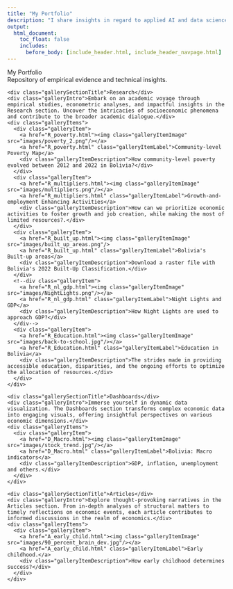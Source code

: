 ---
title: "My Portfolio"
description: "I share insights in regard to applied AI and data science for data-driven economics."
output:
  html_document:
    toc_float: false
    includes:
      before_body: [include_header.html, include_header_navpage.html]
---

<!-- Google tag (gtag.js) -->
<script async src="https://www.googletagmanager.com/gtag/js?id=G-F5HJ5VRY62"></script>
<script>
  window.dataLayer = window.dataLayer || [];
  function gtag(){dataLayer.push(arguments);}
  gtag('js', new Date());

  gtag('config', 'G-F5HJ5VRY62');
</script>

<!--html_preserve-->

<div class="band full">
  <div class="bandContent pageTitle">My Portfolio</div>
  <div class="bandContent pageIntro">Repository of empirical evidence and technical insights.</div>
  <div class="bandContent gallerySection">
    <div class="gallerySectionTitle">Research</div>
    <div class="galleryIntro">Embark on an academic voyage through empirical studies, econometric analyses, and impactful insights in the Research section. Uncover the intricacies of socioeconomic phenomena and contribute to the broader academic dialogue.</div>
    <div class="galleryItems">
      <div class="galleryItem">
        <a href="R_poverty.html"><img class="galleryItemImage" src="images/poverty_2.png"/></a>
        <a href="R_poverty.html" class="galleryItemLabel">Community-level Poverty Map</a>
        <div class="galleryItemDescription">How community-level poverty evolved between 2012 and 2022 in Bolivia?</div>
      </div>
      <div class="galleryItem">
        <a href="R_multipliers.html"><img class="galleryItemImage" src="images/multipliers.png"/></a>
        <a href="R_multipliers.html" class="galleryItemLabel">Growth-and-employment Enhancing Activities</a>
        <div class="galleryItemDescription">How can we prioritize economic activities to foster growth and job creation, while making the most of limited resources?.</div>
      </div>
      <div class="galleryItem">
        <a href="R_built_up.html"><img class="galleryItemImage" src="images/built_up_areas.png"/>
        <a href="R_built_up.html" class="galleryItemLabel">Bolivia's Built-up areas</a>
        <div class="galleryItemDescription">Download a raster file with Bolivia's 2022 Built-Up Classification.</div>
      </div>
      <!--div class="galleryItem">
        <a href="R_nl_gdp.html"><img class="galleryItemImage" src="images/NightLights.png"/></a>
        <a href="R_nl_gdp.html" class="galleryItemLabel">Night Lights and GDP</a>
        <div class="galleryItemDescription">How Night Lights are used to approach GDP?</div>
      </div-->
      <div class="galleryItem">
        <a href="R_Education.html"><img class="galleryItemImage" src="images/back-to-school.jpg"/></a>
        <a href="R_Education.html" class="galleryItemLabel">Education in Bolivia</a>
        <div class="galleryItemDescription">The strides made in providing accessible education, disparities, and the ongoing efforts to optimize the allocation of resources.</div>
      </div>
    </div>
  </div>

  <div class="bandContent gallerySection">
    <div class="gallerySectionTitle">Dashboards</div>
    <div class="galleryIntro">Immerse yourself in dynamic data visualization. The Dashboards section transforms complex economic data into engaging visuals, offering insightful perspectives on various economic dimensions.</div>
    <div class="galleryItems">
      <div class="galleryItem">
        <a href="D_Macro.html"><img class="galleryItemImage" src="images/stock_trend.jpg"/></a>
        <a href="D_Macro.html" class="galleryItemLabel">Bolivia: Macro indicators</a>
        <div class="galleryItemDescription">GDP, inflation, unemployment and others.</div>
      </div>
    </div>
  </div>

  <div class="bandContent gallerySection">
    <div class="gallerySectionTitle">Articles</div>
    <div class="galleryIntro">Explore thought-provoking narratives in the Articles section. From in-depth analyses of structural matters to timely reflections on economic events, each article contributes to informed discussions in the realm of economics.</div>
    <div class="galleryItems">
      <div class="galleryItem">
        <a href="A_early_child.html"><img class="galleryItemImage" src="images/90_percent_brain_dev.jpg"/></a>
        <a href="A_early_child.html" class="galleryItemLabel">Early childhood.</a>
        <div class="galleryItemDescription">How early childhood determines success?</div>
      </div>
    </div>
  </div>
</div>


<!--/html_preserve-->
